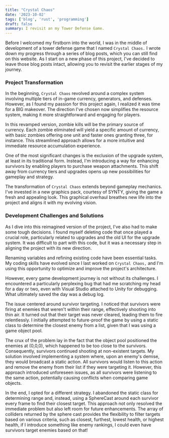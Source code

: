 ```yaml
---
title: "Crystal Chaos"
date: '2023-10-02'
tags: ['blog', 'rust', 'programming']
draft: false
summary: I revisit an my Tower Defense Game.
---
```


Before I welcomed my firstborn into the world, I was in the middle of development of a tower defense game that I named `Crystal Chaos.` I wrote down my progress through a series of blog posts, which you can still find on this website. As I start on a new phase of this project, I've decided to leave those blog posts intact, allowing you to revisit the earlier stages of my journey.

### **Project Transformation**

In the beginning, `Crystal Chaos` revolved around a complex system involving multiple tiers of in-game currency, generators, and defenses. However, as I found my passion for this project again, I realized it was time for a BIG makeover. The direction I've chosen now simplifies the resource system, making it more straightforward and engaging for players.

In this revamped version, zombie kills will be the primary source of currency. Each zombie eliminated will yield a specific amount of currency, with basic zombies offering one unit and faster ones granting three, for instance. This streamlined approach allows for a more intuitive and immediate resource accumulation experience.

One of the most significant changes is the exclusion of the upgrade system, at least in its traditional form. Instead, I'm introducing a way for enhancing survivors by enabling players to purchase weapon attachments. This shift away from currency tiers and upgrades opens up new possibilities for gameplay and strategy.

The transformation of `Crystal Chaos` extends beyond gameplay mechanics. I've invested in a new graphics pack, courtesy of SYNTY, giving the game a fresh and appealing look. This graphical overhaul breathes new life into the project and aligns it with my evolving vision.

### **Development Challenges and Solutions**

As I dive into this reimagined version of the project, I've also had to make some tough decisions. I found myself deleting code that once played a crucial role, particularly related to upgrades and the old UI for the upgrade system. It was difficult to part with this code, but it was a necessary step in aligning the project with its new direction.

Renaming variables and refining existing code have been essential tasks. My coding skills have evolved since I last worked on `Crystal Chaos,` and I'm using this opportunity to optimize and improve the project's architecture.

However, every game development journey is not without its challenges. I encountered a particularly perplexing bug that had me scratching my head for a day or two, even with Visual Studio attached to Unity for debugging. What ultimately saved the day was a debug log.

The issue centered around survivor targeting. I noticed that survivors were firing at enemies that weren't within their range, effectively shooting into thin air. It turned out that their target was never cleared, leading them to fire relentlessly. I initially attempted to future-proof the game by using a static class to determine the closest enemy from a list, given that I was using a game object pool.

The crux of the problem lay in the fact that the object pool positioned the enemies at (0,0,0), which happened to be too close to the survivors. Consequently, survivors continued shooting at non-existent targets. My solution involved implementing a system where, upon an enemy's demise, they would broadcast a static action. All survivors would listen to this action and remove the enemy from their list if they were targeting it. However, this approach introduced unforeseen issues, as all survivors were listening to the same action, potentially causing conflicts when comparing game objects.

In the end, I opted for a different strategy. I abandoned the static class for determining range and, instead, using a SphereCast around each survivor every frame to find their closest target. This approach not only resolved the immediate problem but also left room for future enhancements. The array of colliders returned by the sphere cast provides the flexibility to filter targets based on various criteria, such as closest, furthest, lowest health, or highest health, if I introduce something like enemy rankings, I could even have survivors target enemies based on that!
